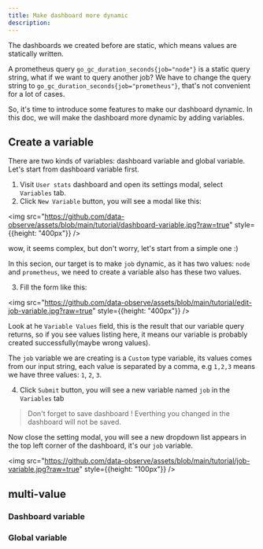 ```yaml
---
title: Make dashboard more dynamic
description: 
---
```


The dashboards we created before are static, which means values are statically written. 

A prometheus query `go_gc_duration_seconds{job="node"}` is a static query string, what if we want to query another job? We have to change the query string to 
`go_gc_duration_seconds{job="prometheus"}`, that's not convenient for a lot of cases.

So, it's time to introduce some features to make our dashboard dynamic. In this doc, we will make the dashboard more dynamic by adding variables.


## Create a variable 

There are two kinds of variables: dashboard variable and global variable. Let's start from dashboard variable first.

1. Visit `User stats` dashboard and open its settings modal, select `Variables` tab.
2. Click `New Variable` button, you will see a modal like this:

<img src="https://github.com/data-observe/assets/blob/main/tutorial/dashboard-variable.jpg?raw=true" style={{height: "400px"}} />

wow, it seems complex, but don't worry, let's start from a simple one :)

In this secion, our target is to make `job` dynamic, as it has two values: `node` and `prometheus`, we need to create a variable also has these two values.

3. Fill the form like this: 

<img src="https://github.com/data-observe/assets/blob/main/tutorial/edit-job-variable.jpg?raw=true" style={{height: "400px"}} />

Look at he `Variable Values` field, this is the result that our variable query returns, so if you see values listing here, it means our variable is probably created successfully(maybe wrong values).

The `job` variable we are creating is a `Custom` type variable, its values comes from our input string, each value is separated by a comma, e.g `1,2,3` means we have three values: `1`, `2`, `3`.

4. Click `Submit` button, you will see a new variable named `job` in the `Variables` tab


> Don't forget to save dashboard ! Everthing you changed in the dashboard will not be saved.


Now close the setting modal, you will see a new dropdown list appears in the top left corner of the dashboard, it's our `job` variable.

<img src="https://github.com/data-observe/assets/blob/main/tutorial/job-variable.jpg?raw=true" style={{height: "100px"}} />


## multi-value

### Dashboard variable

### Global variable 
